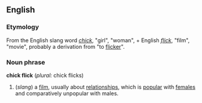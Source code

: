 ==English==
===Etymology===
From the English slang word ''[[chick]]'', "girl", "woman", + English ''[[flick]]'', "film", "movie", probably a derivation from "to [[flicker]]".
===Noun phrase===
'''chick flick''' (''plural:'' chick flicks)
# (''slang'') a [[film]], usually about [[relationship]]s, which is [[popular]] with [[female]]s and comparatively unpopular with males.